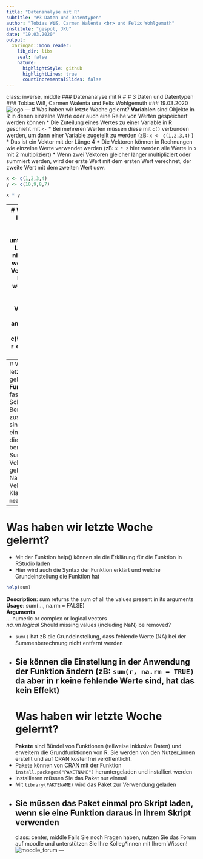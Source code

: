 ```yaml
---
title: "Datenanalyse mit R"
subtitle: "#3 Daten und Datentypen"
author: "Tobias Wiß, Carmen Walenta <br> und Felix Wohlgemuth"
institute: "gespol, JKU"
date: "19.03.2020"
output:
  xaringan::moon_reader:
    lib_dir: libs
    seal: false
    nature:
      highlightStyle: github
      highlightLines: true
      countIncrementalSlides: false
---
```

class: inverse, middle 
### Datenanalyse mit R
# # 3 Daten und Datentypen
### Tobias Wiß, Carmen Walenta und Felix Wohlgemuth
### 19.03.2020
![logo](figures/gespol_logo.png)
---
# Was haben wir letzte Woche gelernt?
**Variablen** sind Objekte in R in denen einzelne Werte oder auch eine Reihe von Werten gespeichert werden können
* Die Zuteilung eines Wertes zu einer Variable in R geschieht mit `<-`
* Bei mehreren Werten müssen diese mit `c()` verbunden werden, um dann einer Variable zugeteilt zu werden (zB:  `x <- c(1,2,3,4)` )
* Das ist ein Vektor mit der Länge 4
* Die Vektoren können in Rechnungen wie einzelne Werte verwendet werden (zB: `x * 2` hier werden alle Werte in x mit 2 multipliziert)
* Wenn zwei Vektoren gleicher länger multipliziert oder summiert werden, wird der erste Wert mit dem ersten Wert verechnet, der zweite Wert mit dem zweiten Wert usw.
```r
x <- c(1,2,3,4)
y <- c(10,9,8,7)

x * y
```
---
# Was haben wir letzte Woche gelernt?
* Vektoren unterschiedlicher Länge können nicht verechnet werden
* Außer Vektoren mit der Länge 1 und wenn die Länge des einen Vektors ein Vielfaches der Länge des anderen Vektors ist
```r
z <- c(5,6,12)
q <- 12
r <- c(23, 34, 33, 2, 6, 9)

x + z
y + q

z + r
```
---
# Was haben wir letzte Woche gelernt?
**Funktionen** fassen mehrere Schritte einer Berechnung zusammen und sind in R Teile eines Paketes 
* die `sum()` Funktion berechnet zB die Summe eines Vektors, dazu geben sie den Namen des Vektors in den Klammern an `mean(r)` `sum(r)`
```r
sum(r)
```
---
# Was haben wir letzte Woche gelernt?
* Mit der Funktion help() können sie die Erklärung für die Funktion in RStudio laden
* Hier wird auch die Syntax der Funktion erklärt und welche Grundeinstellung die Funktion hat
```r
help(sum)
```
**Description**: sum returns the sum of all the values present in its arguments <br>
**Usage**: sum(..., na.rm = FALSE) <br>
**Arguments** <br>
*...*	numeric or complex or logical vectors <br>
*na.rm logical* Should missing values (including NaN) be removed? <br>

* `sum()` hat zB die Grundeinstellung, dass fehlende Werte (NA) bei der Summenberechnung nicht entfernt werden
* Sie können die Einstellung in der Anwendung der Funktion ändern (zB: `sum(r, na.rm = TRUE)` da aber in r keine fehlende Werte sind, hat das kein Effekt)
---
# Was haben wir letzte Woche gelernt?
**Pakete** sind Bündel von Funktionen (teilweise inklusive Daten) und erweitern die Grundfunktionen von R. Sie werden von den Nutzer_innen erstellt und auf CRAN kostenfrei veröffentlicht.
* Pakete können von CRAN mit der Funktion `install.packages("PAKETNAME")` heruntergeladen und installiert werden
* Installieren müssen Sie das Paket nur einmal
* Mit `library(PAKTENAME)` wird das Paket zur Verwendung geladen
* Sie müssen das Paket einmal pro Skript laden, wenn sie eine Funktion daraus in Ihrem Skript verwenden
---
class: center, middle
Falls Sie noch Fragen haben, nutzen Sie das Forum auf moodle und unterstützen Sie Ihre Kolleg*innen mit Ihrem Wissen!
![moodle_forum](figures/forum_moodle.png)
---

